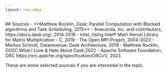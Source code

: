 ```yaml
---
layout: row,edge
---
```


<Column>
## Sources

<Params>
- **Matthew Rocklin, Dask: Parallel Computation with Blocked algorithms
and Task Scheduling, 2015**
- Anaconda, Inc. and contributors, https://docs.dask.org/, 2014-2018
- Intel, Using Intel® Math Kernel Library for Matrix Multiplication - C, 2019
- The Open MPI Project,  2004-2023 
- Markus Schmitt, Datarevenue: Dask Architecture, 2019
- Matthew Rocklin, ODSC:What I Love & Hate About Dask,2022 
- Apache Software Foundation, ORC https://orc.apache.org/specification/ORCv1/, 2023
</Params>

</Column>

<Navbar sections={false} />

<Note>

These are some selected sources if you are interested in the topic.



</Note>